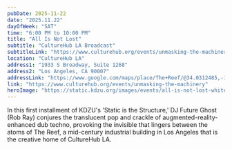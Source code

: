 ```yaml
---
pubDate: 2025-11-22
date: "2025.11.22"
dayOfWeek: "SAT"
time: "6:00 PM to 10:00 PM"
title: "All Is Not Lost"
subtitle: "CultureHub LA Broadcast"
subtitleLink: "https://www.culturehub.org/events/unmasking-the-machinery"
location: "CultureHub LA"
address1: "1933 S Broadway, Suite 1268"
address2: "Los Angeles, CA 90007"
addressLink: "https://www.google.com/maps/place/The+Reef/@34.0312485,-118.2693197,16z/data=!3m2!4b1!5s0x80c2c7c7190e2b47:0x3152f5b79adcc5f2!4m6!3m5!1s0x80c2c7dad04075af:0xc819d7262d0442e8!8m2!3d34.0312441!4d-118.2667394!16s%2Fg%2F11bbt4b3j2?entry=ttu&g_ep=EgoyMDI1MTAyNi4wIKXMDSoASAFQAw%3D%3D"
link: "https://www.culturehub.org/events/unmasking-the-machinery"
heroImage: "https://static.kdzu.org/images/events/all-is-not-lost-white-dog@2x.jpg"
---
```


In this first installment of KDZU's 'Static is the Structure,' DJ Future Ghost (Rob Ray) conjures the translucent pop and crackle of augmented-reality-enhanced dub techno, provoking the invisible that lingers between the atoms of The Reef, a mid-century industrial building in Los Angeles that is the creative home of CultureHub LA.
